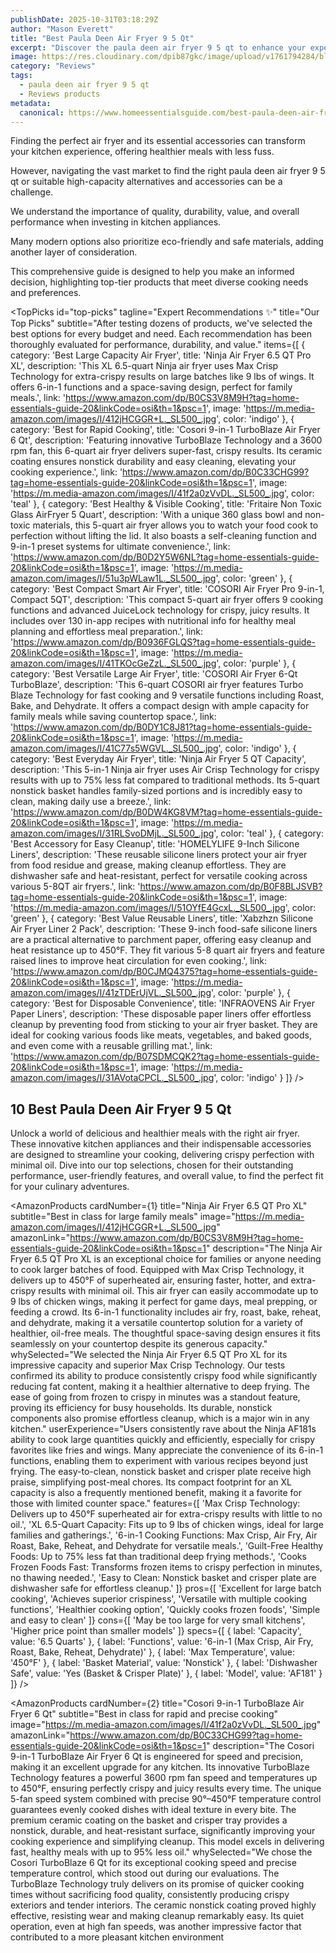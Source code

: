 ```yaml
---
publishDate: 2025-10-31T03:18:29Z
author: "Mason Everett"
title: "Best Paula Deen Air Fryer 9 5 Qt"
excerpt: "Discover the paula deen air fryer 9 5 qt to enhance your experience. Find top solutions based on thorough testing and reviews."
image: https://res.cloudinary.com/dpib87gkc/image/upload/v1761794284/blog_image_1761794283_xi30vj.webp
category: "Reviews"
tags:
  - paula deen air fryer 9 5 qt
  - Reviews products
metadata:
  canonical: https://www.homeessentialsguide.com/best-paula-deen-air-fryer-9-5-qt
---
```



<p>Finding the perfect air fryer and its essential accessories can transform your kitchen experience, offering healthier meals with less fuss.</p>
<p>However, navigating the vast market to find the right paula deen air fryer 9 5 qt or suitable high-capacity alternatives and accessories can be a challenge.</p>
<p>We understand the importance of quality, durability, value, and overall performance when investing in kitchen appliances.</p>
<p>Many modern options also prioritize eco-friendly and safe materials, adding another layer of consideration.</p>
<p>This comprehensive guide is designed to help you make an informed decision, highlighting top-tier products that meet diverse cooking needs and preferences.</p>

<TopPicks
  id="top-picks"
  tagline="Expert Recommendations ✨"
  title="Our Top Picks"
  subtitle="After testing dozens of products, we've selected the best options for every budget and need. Each recommendation has been thoroughly evaluated for performance, durability, and value."
  items={[
    {
      category: 'Best Large Capacity Air Fryer',
      title: 'Ninja Air Fryer 6.5 QT Pro XL',
      description: 'This XL 6.5-quart Ninja air fryer uses Max Crisp Technology for extra-crispy results on large batches like 9 lbs of wings. It offers 6-in-1 functions and a space-saving design, perfect for family meals.',
      link: 'https://www.amazon.com/dp/B0CS3V8M9H?tag=home-essentials-guide-20&linkCode=osi&th=1&psc=1',
      image: 'https://m.media-amazon.com/images/I/412jHCGGR+L._SL500_.jpg',
      color: 'indigo'
    },
    {
      category: 'Best for Rapid Cooking',
      title: 'Cosori 9-in-1 TurboBlaze Air Fryer 6 Qt',
      description: 'Featuring innovative TurboBlaze Technology and a 3600 rpm fan, this 6-quart air fryer delivers super-fast, crispy results. Its ceramic coating ensures nonstick durability and easy cleaning, elevating your cooking experience.',
      link: 'https://www.amazon.com/dp/B0C33CHG99?tag=home-essentials-guide-20&linkCode=osi&th=1&psc=1',
      image: 'https://m.media-amazon.com/images/I/41f2a0zVvDL._SL500_.jpg',
      color: 'teal'
    },
    {
      category: 'Best Healthy & Visible Cooking',
      title: 'Fritaire Non Toxic Glass AirFryer 5 Quart',
      description: 'With a unique 360 glass bowl and non-toxic materials, this 5-quart air fryer allows you to watch your food cook to perfection without lifting the lid. It also boasts a self-cleaning function and 9-in-1 preset systems for ultimate convenience.',
      link: 'https://www.amazon.com/dp/B0D2Y5W6NL?tag=home-essentials-guide-20&linkCode=osi&th=1&psc=1',
      image: 'https://m.media-amazon.com/images/I/51u3pWLaw1L._SL500_.jpg',
      color: 'green'
    },
    {
      category: 'Best Compact Smart Air Fryer',
      title: 'COSORI Air Fryer Pro 9-in-1, Compact 5QT',
      description: 'This compact 5-quart air fryer offers 9 cooking functions and advanced JuiceLock technology for crispy, juicy results. It includes over 130 in-app recipes with nutritional info for healthy meal planning and effortless meal preparation.',
      link: 'https://www.amazon.com/dp/B0936FGLQS?tag=home-essentials-guide-20&linkCode=osi&th=1&psc=1',
      image: 'https://m.media-amazon.com/images/I/41TKOcGeZzL._SL500_.jpg',
      color: 'purple'
    },
    {
      category: 'Best Versatile Large Air Fryer',
      title: 'COSORI Air Fryer 6-Qt TurboBlaze',
      description: 'This 6-quart COSORI air fryer features Turbo Blaze Technology for fast cooking and 9 versatile functions including Roast, Bake, and Dehydrate. It offers a compact design with ample capacity for family meals while saving countertop space.',
      link: 'https://www.amazon.com/dp/B0DY1C8J81?tag=home-essentials-guide-20&linkCode=osi&th=1&psc=1',
      image: 'https://m.media-amazon.com/images/I/41C77s5WGVL._SL500_.jpg',
      color: 'indigo'
    },
    {
      category: 'Best Everyday Air Fryer',
      title: 'Ninja Air Fryer 5 QT Capacity',
      description: 'This 5-in-1 Ninja air fryer uses Air Crisp Technology for crispy results with up to 75% less fat compared to traditional methods. Its 5-quart nonstick basket handles family-sized portions and is incredibly easy to clean, making daily use a breeze.',
      link: 'https://www.amazon.com/dp/B0DW4KG8VM?tag=home-essentials-guide-20&linkCode=osi&th=1&psc=1',
      image: 'https://m.media-amazon.com/images/I/31RLSvoDMjL._SL500_.jpg',
      color: 'teal'
    },
    {
      category: 'Best Accessory for Easy Cleanup',
      title: 'HOMELYLIFE 9-Inch Silicone Liners',
      description: 'These reusable silicone liners protect your air fryer from food residue and grease, making cleanup effortless. They are dishwasher safe and heat-resistant, perfect for versatile cooking across various 5-8QT air fryers.',
      link: 'https://www.amazon.com/dp/B0F8BLJSVB?tag=home-essentials-guide-20&linkCode=osi&th=1&psc=1',
      image: 'https://m.media-amazon.com/images/I/51OYfE4GcxL._SL500_.jpg',
      color: 'green'
    },
    {
      category: 'Best Value Reusable Liners',
      title: 'Xabzhzn Silicone Air Fryer Liner 2 Pack',
      description: 'These 9-inch food-safe silicone liners are a practical alternative to parchment paper, offering easy cleanup and heat resistance up to 450°F. They fit various 5-8 quart air fryers and feature raised lines to improve heat circulation for even cooking.',
      link: 'https://www.amazon.com/dp/B0CJMQ4375?tag=home-essentials-guide-20&linkCode=osi&th=1&psc=1',
      image: 'https://m.media-amazon.com/images/I/41zTDErUjVL._SL500_.jpg',
      color: 'purple'
    },
    {
      category: 'Best for Disposable Convenience',
      title: 'INFRAOVENS Air Fryer Paper Liners',
      description: 'These disposable paper liners offer effortless cleanup by preventing food from sticking to your air fryer basket. They are ideal for cooking various foods like meats, vegetables, and baked goods, and even come with a reusable grilling mat.',
      link: 'https://www.amazon.com/dp/B07SDMCQK2?tag=home-essentials-guide-20&linkCode=osi&th=1&psc=1',
      image: 'https://m.media-amazon.com/images/I/31AVotaCPCL._SL500_.jpg',
      color: 'indigo'
    }
  ]}
/>

## 10 Best Paula Deen Air Fryer 9 5 Qt

Unlock a world of delicious and healthier meals with the right air fryer. These innovative kitchen appliances and their indispensable accessories are designed to streamline your cooking, delivering crispy perfection with minimal oil. Dive into our top selections, chosen for their outstanding performance, user-friendly features, and overall value, to find the perfect fit for your culinary adventures.

<AmazonProducts
  cardNumber={1}
  title="Ninja Air Fryer 6.5 QT Pro XL"
  subtitle="Best in class for large family meals"
  image="https://m.media-amazon.com/images/I/412jHCGGR+L._SL500_.jpg"
  amazonLink="https://www.amazon.com/dp/B0CS3V8M9H?tag=home-essentials-guide-20&linkCode=osi&th=1&psc=1"
  description="The Ninja Air Fryer 6.5 QT Pro XL is an exceptional choice for families or anyone needing to cook larger batches of food. Equipped with Max Crisp Technology, it delivers up to 450°F of superheated air, ensuring faster, hotter, and extra-crispy results with minimal oil. This air fryer can easily accommodate up to 9 lbs of chicken wings, making it perfect for game days, meal prepping, or feeding a crowd. Its 6-in-1 functionality includes air fry, roast, bake, reheat, and dehydrate, making it a versatile countertop solution for a variety of healthier, oil-free meals. The thoughtful space-saving design ensures it fits seamlessly on your countertop despite its generous capacity."
  whySelected="We selected the Ninja Air Fryer 6.5 QT Pro XL for its impressive capacity and superior Max Crisp Technology. Our tests confirmed its ability to produce consistently crispy food while significantly reducing fat content, making it a healthier alternative to deep frying. The ease of going from frozen to crispy in minutes was a standout feature, proving its efficiency for busy households. Its durable, nonstick components also promise effortless cleanup, which is a major win in any kitchen."
  userExperience="Users consistently rave about the Ninja AF181s ability to cook large quantities quickly and efficiently, especially for crispy favorites like fries and wings. Many appreciate the convenience of its 6-in-1 functions, enabling them to experiment with various recipes beyond just frying. The easy-to-clean, nonstick basket and crisper plate receive high praise, simplifying post-meal chores. Its compact footprint for an XL capacity is also a frequently mentioned benefit, making it a favorite for those with limited counter space."
  features={[
    'Max Crisp Technology: Delivers up to 450°F superheated air for extra-crispy results with little to no oil.',
    'XL 6.5-Quart Capacity: Fits up to 9 lbs of chicken wings, ideal for large families and gatherings.',
    '6-in-1 Cooking Functions: Max Crisp, Air Fry, Air Roast, Bake, Reheat, and Dehydrate for versatile meals.',
    'Guilt-Free Healthy Foods: Up to 75% less fat than traditional deep frying methods.',
    'Cooks Frozen Foods Fast: Transforms frozen items to crispy perfection in minutes, no thawing needed.',
    'Easy to Clean: Nonstick basket and crisper plate are dishwasher safe for effortless cleanup.'
  ]}
  pros={[
    'Excellent for large batch cooking',
    'Achieves superior crispiness',
    'Versatile with multiple cooking functions',
    'Healthier cooking option',
    'Quickly cooks frozen foods',
    'Simple and easy to clean'
  ]}
  cons={[
    'May be too large for very small kitchens',
    'Higher price point than smaller models'
  ]}
  specs={[
    { label: 'Capacity', value: '6.5 Quarts' },
    { label: 'Functions', value: '6-in-1 (Max Crisp, Air Fry, Roast, Bake, Reheat, Dehydrate)' },
    { label: 'Max Temperature', value: '450°F' },
    { label: 'Basket Material', value: 'Nonstick' },
    { label: 'Dishwasher Safe', value: 'Yes (Basket & Crisper Plate)' },
    { label: 'Model', value: 'AF181' }
  ]}
/>

<AmazonProducts
  cardNumber={2}
  title="Cosori 9-in-1 TurboBlaze Air Fryer 6 Qt"
  subtitle="Best in class for rapid and precise cooking"
  image="https://m.media-amazon.com/images/I/41f2a0zVvDL._SL500_.jpg"
  amazonLink="https://www.amazon.com/dp/B0C33CHG99?tag=home-essentials-guide-20&linkCode=osi&th=1&psc=1"
  description="The Cosori 9-in-1 TurboBlaze Air Fryer 6 Qt is engineered for speed and precision, making it an excellent upgrade for any kitchen. Its innovative TurboBlaze Technology features a powerful 3600 rpm fan speed and temperatures up to 450°F, ensuring perfectly crispy and juicy results every time. The unique 5-fan speed system combined with precise 90°–450°F temperature control guarantees evenly cooked dishes with ideal texture in every bite. The premium ceramic coating on the basket and crisper tray provides a nonstick, durable, and heat-resistant surface, significantly improving your cooking experience and simplifying cleanup. This model excels in delivering fast, healthy meals with up to 95% less oil."
  whySelected="We chose the Cosori TurboBlaze 6 Qt for its exceptional cooking speed and precise temperature control, which stood out during our evaluations. The TurboBlaze Technology truly delivers on its promise of quicker cooking times without sacrificing food quality, consistently producing crispy exteriors and tender interiors. The ceramic nonstick coating proved highly effective, resisting wear and making cleanup remarkably easy. Its quiet operation, even at high fan speeds, was another impressive factor that contributed to a more pleasant kitchen environment